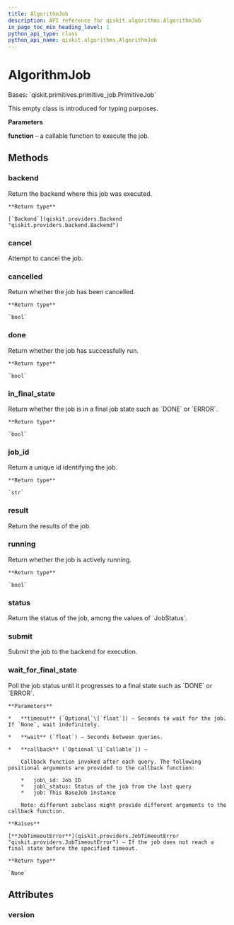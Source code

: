 ```yaml
---
title: AlgorithmJob
description: API reference for qiskit.algorithms.AlgorithmJob
in_page_toc_min_heading_level: 1
python_api_type: class
python_api_name: qiskit.algorithms.AlgorithmJob
---
```


# AlgorithmJob

<Class id="qiskit.algorithms.AlgorithmJob" github="https://github.com/qiskit/qiskit/tree/stable/0.22/qiskit/algorithms/algorithm_job.py" signature="AlgorithmJob(function, *args, **kwargs)">
  Bases: `qiskit.primitives.primitive_job.PrimitiveJob`

  This empty class is introduced for typing purposes.

  **Parameters**

  **function** – a callable function to execute the job.

  ## Methods

  ### backend

  <Function id="qiskit.algorithms.AlgorithmJob.backend" name="backend" signature="AlgorithmJob.backend()">
    Return the backend where this job was executed.

    **Return type**

    [`Backend`](qiskit.providers.Backend "qiskit.providers.backend.Backend")
  </Function>

  ### cancel

  <Function id="qiskit.algorithms.AlgorithmJob.cancel" name="cancel" signature="AlgorithmJob.cancel()">
    Attempt to cancel the job.
  </Function>

  ### cancelled

  <Function id="qiskit.algorithms.AlgorithmJob.cancelled" name="cancelled" signature="AlgorithmJob.cancelled()">
    Return whether the job has been cancelled.

    **Return type**

    `bool`
  </Function>

  ### done

  <Function id="qiskit.algorithms.AlgorithmJob.done" name="done" signature="AlgorithmJob.done()">
    Return whether the job has successfully run.

    **Return type**

    `bool`
  </Function>

  ### in\_final\_state

  <Function id="qiskit.algorithms.AlgorithmJob.in_final_state" name="in_final_state" signature="AlgorithmJob.in_final_state()">
    Return whether the job is in a final job state such as `DONE` or `ERROR`.

    **Return type**

    `bool`
  </Function>

  ### job\_id

  <Function id="qiskit.algorithms.AlgorithmJob.job_id" name="job_id" signature="AlgorithmJob.job_id()">
    Return a unique id identifying the job.

    **Return type**

    `str`
  </Function>

  ### result

  <Function id="qiskit.algorithms.AlgorithmJob.result" name="result" signature="AlgorithmJob.result()">
    Return the results of the job.
  </Function>

  ### running

  <Function id="qiskit.algorithms.AlgorithmJob.running" name="running" signature="AlgorithmJob.running()">
    Return whether the job is actively running.

    **Return type**

    `bool`
  </Function>

  ### status

  <Function id="qiskit.algorithms.AlgorithmJob.status" name="status" signature="AlgorithmJob.status()">
    Return the status of the job, among the values of `JobStatus`.
  </Function>

  ### submit

  <Function id="qiskit.algorithms.AlgorithmJob.submit" name="submit" signature="AlgorithmJob.submit()">
    Submit the job to the backend for execution.
  </Function>

  ### wait\_for\_final\_state

  <Function id="qiskit.algorithms.AlgorithmJob.wait_for_final_state" name="wait_for_final_state" signature="AlgorithmJob.wait_for_final_state(timeout=None, wait=5, callback=None)">
    Poll the job status until it progresses to a final state such as `DONE` or `ERROR`.

    **Parameters**

    *   **timeout** (`Optional`\[`float`]) – Seconds to wait for the job. If `None`, wait indefinitely.

    *   **wait** (`float`) – Seconds between queries.

    *   **callback** (`Optional`\[`Callable`]) –

        Callback function invoked after each query. The following positional arguments are provided to the callback function:

        *   job\_id: Job ID
        *   job\_status: Status of the job from the last query
        *   job: This BaseJob instance

        Note: different subclass might provide different arguments to the callback function.

    **Raises**

    [**JobTimeoutError**](qiskit.providers.JobTimeoutError "qiskit.providers.JobTimeoutError") – If the job does not reach a final state before the specified timeout.

    **Return type**

    `None`
  </Function>

  ## Attributes

  ### version

  <Attribute id="qiskit.algorithms.AlgorithmJob.version" name="version" attributeValue="= 1" />
</Class>

